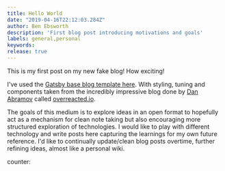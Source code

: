 ```yaml
---
title: Hello World
date: "2019-04-16T22:12:03.284Z"
author: Ben Ebsworth
description: 'First blog post introducing motivations and goals'
labels: general,personal
keywords: 
release: true
---
```


This is my first post on my new fake blog! How exciting!

I've used the [Gatsby base blog template here](https://github.com/gatsbyjs/gatsby-starter-blog). With styling, tuning and components taken from the incredibly impressive blog done by [Dan Abramov](https://mobile.twitter.com/dan_abramov) called [overreacted.io](overreacted.io).

The goals of this medium is to explore ideas in an open format to hopefully act as a mechanism for clean note taking but also encouraging more structured exploration of technologies. I would like to play with different technology and write posts here capturing the learnings for my own future reference. I'd like to continually update/clean blog posts overtime, further refining ideas, almost like a personal wiki.

counter:
<Counter initialCounter={3} />
